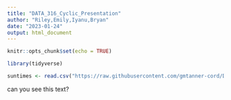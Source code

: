 ---
title: "DATA_316_Cyclic_Presentation"
author: "Riley,Emily,Iyanu,Bryan"
date: "2023-01-24"
output: html_document
---

```{r setup, include=FALSE}
knitr::opts_chunk$set(echo = TRUE)

library(tidyverse)
```

```{r}
suntimes <- read.csv("https://raw.githubusercontent.com/gmtanner-cord/DATA316/main/Data/MoorheadSunriseSunset.csv",stringsAsFactors = TRUE)
```

can you see this text?